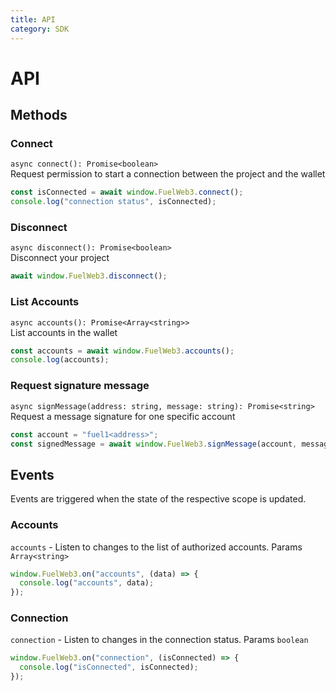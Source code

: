```yaml
---
title: API
category: SDK
---
```


# API

## Methods

### Connect

`async connect(): Promise<boolean>`<br />
Request permission to start a connection between the project and the wallet

```ts
const isConnected = await window.FuelWeb3.connect();
console.log("connection status", isConnected);
```

### Disconnect

`async disconnect(): Promise<boolean>`<br />
Disconnect your project

```ts
await window.FuelWeb3.disconnect();
```

### List Accounts

`async accounts(): Promise<Array<string>>`<br />
List accounts in the wallet

```ts
const accounts = await window.FuelWeb3.accounts();
console.log(accounts);
```

### Request signature message

`async signMessage(address: string, message: string): Promise<string>`<br />
Request a message signature for one specific account

```ts
const account = "fuel1<address>";
const signedMessage = await window.FuelWeb3.signMessage(account, message);
```

## Events

Events are triggered when the state of the respective scope is updated.

### Accounts

`accounts` - Listen to changes to the list of authorized accounts. Params `Array<string>`

```ts
window.FuelWeb3.on("accounts", (data) => {
  console.log("accounts", data);
});
```

### Connection

`connection` - Listen to changes in the connection status. Params `boolean`

```ts
window.FuelWeb3.on("connection", (isConnected) => {
  console.log("isConnected", isConnected);
});
```
